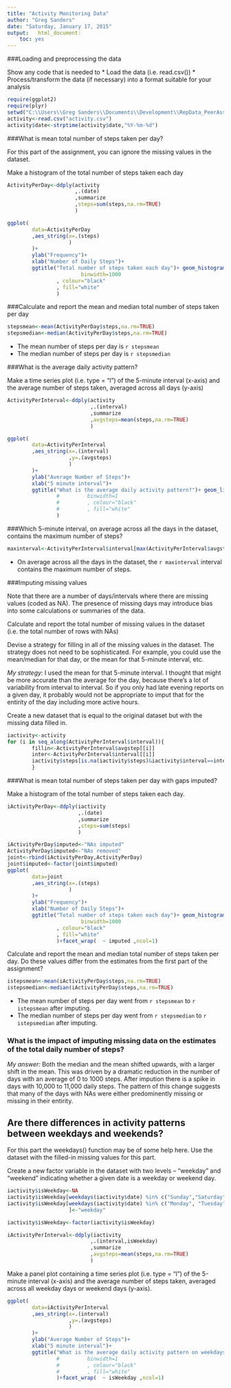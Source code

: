 ```yaml
---
title: "Activity Monitoring Data"
author: "Greg Sanders"
date: "Saturday, January 17, 2015"
output:   html_document:
    toc: yes
---
```

###Loading and preprocessing the data

Show any code that is needed to 
* Load the data (i.e. read.csv())
* Process/transform the data (if necessary) into a format suitable for your analysis


```r
require(ggplot2)
require(plyr)
setwd("C:\\Users\\Greg Sanders\\Documents\\Development\\RepData_PeerAssessment1")
activity<-read.csv("activity.csv")
activity$date<-strptime(activity$date,"%Y-%m-%d")
```

###What is mean total number of steps taken per day?

For this part of the assignment, you can ignore the missing values in the dataset.

Make a histogram of the total number of steps taken each day

```r
ActivityPerDay<-ddply(activity
                      ,.(date)
                      ,summarize
                      ,steps=sum(steps,na.rm=TRUE)
                      )

ggplot(
        data=ActivityPerDay
        ,aes_string(x=.(steps)
                    )
        )+
        ylab("Frequency")+
        xlab("Number of Daily Steps")+
        ggtitle("Total number of steps taken each day")+ geom_histogram(
                        binwidth=1000
                , colour="black"
                , fill="white"
                )

```

###Calculate and report the mean and median total number of steps taken per day


```r
stepsmean<-mean(ActivityPerDay$steps,na.rm=TRUE)
stepsmedian<-median(ActivityPerDay$steps,na.rm=TRUE)


```
* The mean number of steps per day is `r stepsmean`
* The median number of steps per day is `r stepsmedian`


###What is the average daily activity pattern?

Make a time series plot (i.e. type = "l") of the 5-minute interval (x-axis) and the average number of steps taken, averaged across all days (y-axis)

```r
ActivityPerInterval<-ddply(activity
                           ,.(interval)
                           ,summarize
                           ,avgsteps=mean(steps,na.rm=TRUE)
                           )

ggplot(
        data=ActivityPerInterval
        ,aes_string(x=.(interval)
                    ,y=.(avgsteps)
                    )
        )+
        ylab("Average Number of Steps")+
        xlab("5 minute interval")+
        ggtitle("What is the average daily activity pattern?")+ geom_line(
                #         binwidth=1
                #         , colour="black"
                #         , fill="white"
                )

```


###Which 5-minute interval, on average across all the days in the dataset, contains the maximum number of steps?
```r
maxinterval<-ActivityPerInterval$interval[max(ActivityPerInterval$avgsteps)==ActivityPerInterval$avgsteps]

```
* On average across all the days in the dataset, the `r maxinterval` interval contains the maximum number of steps.

###Imputing missing values

Note that there are a number of days/intervals where there are missing values (coded as NA). The presence of missing days may introduce bias into some calculations or summaries of the data.

Calculate and report the total number of missing values in the dataset (i.e. the total number of rows with NAs)

Devise a strategy for filling in all of the missing values in the dataset. The strategy does not need to be sophisticated. For example, you could use the mean/median for that day, or the mean for that 5-minute interval, etc.

*My strategy*: I used the mean for that 5-minute interval. I thought that might be more accurate than the average for the day, because there's a lot of variability from interval to interval. So if you only had late evening reports on a given day, it probably would not be appropriate to imput that for the entirity of the day including more active hours.

Create a new dataset that is equal to the original dataset but with the missing data filled in.

```r
iactivity<-activity
for (i in seq_along(ActivityPerInterval$interval)){
        fillin<-ActivityPerInterval$avgstep[[i]]
        inter<-ActivityPerInterval$interval[[i]]
        iactivity$steps[is.na(iactivity$steps)&iactivity$interval==inter]<-fillin
        }

```

###What is mean total number of steps taken per day with gaps imputed?

Make a histogram of the total number of steps taken each day. 

```r
iActivityPerDay<-ddply(iactivity
                       ,.(date)
                       ,summarize
                       ,steps=sum(steps)
                       )

iActivityPerDay$imputed<-"NAs imputed"
ActivityPerDay$imputed<-"NAs removed"
joint<-rbind(iActivityPerDay,ActivityPerDay)
joint$imputed<-factor(joint$imputed)
ggplot(
        data=joint
        ,aes_string(x=.(steps)
                    )
        )+
        ylab("Frequency")+
        xlab("Number of Daily Steps")+
        ggtitle("Total number of steps taken each day")+ geom_histogram(
                        binwidth=1000
                , colour="black"
                , fill="white"
                )+facet_wrap(  ~ imputed ,ncol=1)

```

Calculate and report the mean and median total number of steps taken per day. Do these values differ from the estimates from the first part of the assignment? 

```r
istepsmean<-mean(iActivityPerDay$steps,na.rm=TRUE)
istepsmedian<-median(iActivityPerDay$steps,na.rm=TRUE)


```

* The mean number of steps per day went from `r stepsmean` to `r istepsmean` after imputing.
* The median number of steps per day went from `r stepsmedian` to `r istepsmedian` after imputing.


### What is the impact of imputing missing data on the estimates of the total daily number of steps?

*My answer:* Both the median and the mean shifted upwards, with a larger shift in the mean. This was driven by a dramatic reduction in the number of days with an average of 0 to 1000 steps. After impution there is a spike in days with 10,000 to 11,000 daily steps. The pattern of this change suggests that many of the days with NAs were either predominently missing or missing in their entirity. 

## Are there differences in activity patterns between weekdays and weekends?

For this part the weekdays() function may be of some help here. Use the dataset with the filled-in missing values for this part.

Create a new factor variable in the dataset with two levels -- "weekday" and "weekend" indicating whether a given date is a weekday or weekend day.


```r
iactivity$isWeekday<-NA
iactivity$isWeekday[weekdays(iactivity$date) %in% c("Sunday","Saturday")] <-"weekend"
iactivity$isWeekday[weekdays(iactivity$date) %in% c("Monday", "Tuesday","Wednesday","Thursday","Friday")
                    ]<-"weekday"

iactivity$isWeekday<-factor(iactivity$isWeekday)

iActivityPerInterval<-ddply(iactivity
                           ,.(interval,isWeekday)
                           ,summarize
                           ,avgsteps=mean(steps,na.rm=TRUE)
                           )
```


Make a panel plot containing a time series plot (i.e. type = "l") of the 5-minute interval (x-axis) and the average number of steps taken, averaged across all weekday days or weekend days (y-axis). 

```r
ggplot(
        data=iActivityPerInterval
        ,aes_string(x=.(interval)
                    ,y=.(avgsteps)
                    )
        )+
        ylab("Average Number of Steps")+
        xlab("5 minute interval")+
        ggtitle("What is the average daily activity pattern on weekdays vs. weekends?")+ geom_line(
                #         binwidth=1
                #         , colour="black"
                #         , fill="white"
                )+facet_wrap(  ~ isWeekday ,ncol=1)

```


